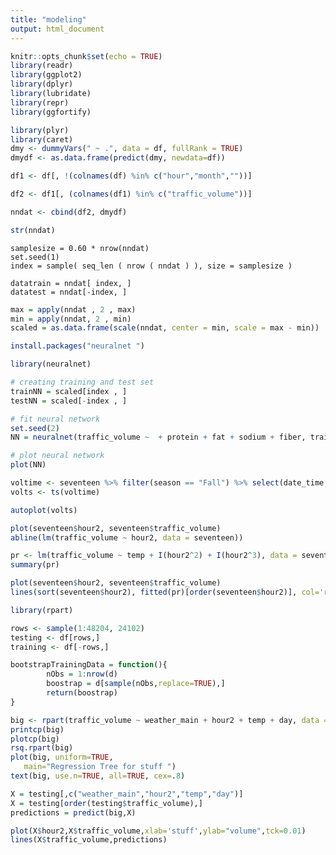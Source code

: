 ```yaml
---
title: "modeling"
output: html_document
---
```


```r
knitr::opts_chunk$set(echo = TRUE)
library(readr)
library(ggplot2)
library(dplyr)
library(lubridate)
library(repr)
library(ggfortify)

```

```r
library(plyr)
library(caret)
dmy <- dummyVars(" ~ .", data = df, fullRank = TRUE)
dmydf <- as.data.frame(predict(dmy, newdata=df))
```

```r
df1 <- df[, !(colnames(df) %in% c("hour","month",""))]
```

```r
df2 <- df1[, (colnames(df1) %in% c("traffic_volume"))]
```

```r
nndat <- cbind(df2, dmydf)
```
```r
str(nndat)


```

```test
samplesize = 0.60 * nrow(nndat)
set.seed(1)
index = sample( seq_len ( nrow ( nndat ) ), size = samplesize )

datatrain = nndat[ index, ]
datatest = nndat[-index, ]
```

```r
max = apply(nndat , 2 , max)
min = apply(nndat, 2 , min)
scaled = as.data.frame(scale(nndat, center = min, scale = max - min))
```

```r
install.packages("neuralnet ")

library(neuralnet)

# creating training and test set
trainNN = scaled[index , ]
testNN = scaled[-index , ]

# fit neural network
set.seed(2)
NN = neuralnet(traffic_volume ~  + protein + fat + sodium + fiber, trainNN, hidden = 3 , linear.output = T )

# plot neural network
plot(NN)
```

```r
voltime <- seventeen %>% filter(season == "Fall") %>% select(date_time, traffic_volume)
volts <- ts(voltime)
```

```r
autoplot(volts)
```

```r
plot(seventeen$hour2, seventeen$traffic_volume)
abline(lm(traffic_volume ~ hour2, data = seventeen))
```
```r
pr <- lm(traffic_volume ~ temp + I(hour2^2) + I(hour2^3), data = seventeen)
summary(pr)

plot(seventeen$hour2, seventeen$traffic_volume)
lines(sort(seventeen$hour2), fitted(pr)[order(seventeen$hour2)], col='red', type='b') 
```


```r
library(rpart)
```

```r
rows <- sample(1:48204, 24102)
testing <- df[rows,]
training <- df[-rows,]
```

```r
bootstrapTrainingData = function(){
        nObs = 1:nrow(d)
        boostrap = d[sample(nObs,replace=TRUE),]
        return(boostrap)
}
```

```r
big <- rpart(traffic_volume ~ weather_main + hour2 + temp + day, data = training, method = "anova")
printcp(big)
plotcp(big)
rsq.rpart(big)
plot(big, uniform=TRUE,
   main="Regression Tree for stuff ")
text(big, use.n=TRUE, all=TRUE, cex=.8)
```
```r
X = testing[,c("weather_main","hour2","temp","day")]
X = testing[order(testing$traffic_volume),]
predictions = predict(big,X)
```

```r
plot(X$hour2,X$traffic_volume,xlab='stuff',ylab="volume",tck=0.01)
lines(X$traffic_volume,predictions)
```

